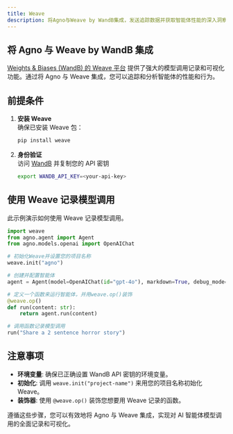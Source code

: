 ```yaml
---
title: Weave
description: 将Agno与Weave by WandB集成，发送追踪数据并获取智能体性能的深入洞察。
---
```

## 将 Agno 与 Weave by WandB 集成

[Weights & Biases (WandB) 的 Weave 平台](https://weave-docs.wandb.ai/) 提供了强大的模型调用记录和可视化功能。通过将 Agno 与 Weave 集成，您可以追踪和分析智能体的性能和行为。

## 前提条件

1. **安装 Weave**  
   确保已安装 Weave 包：  
   ```bash
   pip install weave
   ```

2. **身份验证**  
   访问 [WandB](https://wandb.ai) 并复制您的 API 密钥  
   ```bash
   export WANDB_API_KEY=<your-api-key>
   ```

## 使用 Weave 记录模型调用

此示例演示如何使用 Weave 记录模型调用。

```python
import weave
from agno.agent import Agent
from agno.models.openai import OpenAIChat

# 初始化Weave并设置您的项目名称
weave.init("agno")

# 创建并配置智能体
agent = Agent(model=OpenAIChat(id="gpt-4o"), markdown=True, debug_mode=True)

# 定义一个函数来运行智能体，并用weave.op()装饰
@weave.op()
def run(content: str):
    return agent.run(content)

# 调用函数记录模型调用
run("Share a 2 sentence horror story")
```

## 注意事项

- **环境变量**: 确保已正确设置 WandB API 密钥的环境变量。
- **初始化**: 调用 `weave.init("project-name")` 来用您的项目名称初始化 Weave。
- **装饰器**: 使用 `@weave.op()` 装饰您想要用 Weave 记录的函数。

遵循这些步骤，您可以有效地将 Agno 与 Weave 集成，实现对 AI 智能体模型调用的全面记录和可视化。